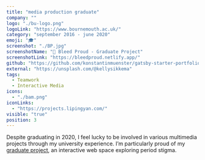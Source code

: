 ```yaml
---
title: "media production graduate"
company: ""
logo: "./bu-logo.png"
logoLink: "https://www.bournemouth.ac.uk/"
category: "september 2016 - june 2020"
emoji: "🎓"
screenshot: "./BP.jpg"
screenshotName: "🔗 Bleed Proud - Graduate Project"
screenshotLink: "https://bleedproud.netlify.app/"
github: "https://github.com/konstantinmuenster/gatsby-starter-portfolio-minimal"
external: "https://unsplash.com/@kellysikkema"
tags:
  - Teamwork
  - Interactive Media
icons:
  - "./bam.png"
iconLinks:
  - "https://projects.lipingyan.com/"
visible: "true"
position: 3
---
```


Despite graduating in 2020, I feel lucky to be involved in various multimedia projects through my university experience. I’m particularly proud of my <a href="https://bleedproud.netlify.app/" target="_blank" rel="nofollow noopener noreferrer" aria-label="External Link"><u>graduate project</u></a>, an interactive web space exploring period stigma.